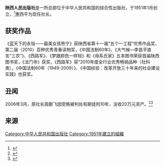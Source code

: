 '''陕西人民出版社'''是一所总部位于中华人民共和国的综合性出版社，于1951年1月创立，<ref>{{Cite news|url=http://news.cntv.cn/20110118/103923.shtml|title=陕西人民出版社迎来60华诞|last=|first=|date=|work=中国网络电视台|publisher=西安日报|accessdate=|archive-date=2019-08-14|archive-url=https://web.archive.org/web/20190814084245/http://news.cntv.cn/20110118/103923.shtml|dead-url=no}}</ref>惠西平为现任社长。

== 获奖作品 ==
《蓝天下的永恒——最美女孩熊宁》获陕西省第十一届“五个一工程”优秀作品奖、第二届（2010）百种优秀青春读物奖，《中国法制60年》、《大气候—李昌平直言“三农”》、《西路军》、《梦跟颜色一样轻》和《母系氏家》五本图书荣获首届陕西图书奖，《法门寺》获奖，《西路军》获“2010年度全行业优秀畅销品种（社科类），《中国法制60年（1949-2009）》、《中国经验：改革开放三十年来的社会建设实践》也获奖。

== 丑闻 ==
2006年3月，原社长周鹏飞因受贿被判处有期徒刑10年，没收20万元资产。<ref>{{cite news|url=http://news.sina.com.cn/s/2006-03-08/07568388637s.shtml|title=原陕西人民出版社社长受贿被判刑１０年|date=2006-03-08|work=新浪|publisher=合肥报业网-江淮晨报|author1=杨一苗|accessdate=2017-03-11|archive-date=2019-08-14|archive-url=https://web.archive.org/web/20190814084246/http://news.sina.com.cn/s/2006-03-08/07568388637s.shtml|dead-url=no}}</ref><ref>{{Cite news|url=http://news.xinhuanet.com/legal/2006-03/07/content_4270556.htm|title=陕西人民出版社原社长周鹏飞受贿被判10年徒刑|work=新华网|accessdate=2006-03-07|deadurl=yes|archiveurl=https://web.archive.org/web/20060429074208/http://news.xinhuanet.com/legal/2006-03/07/content_4270556.htm|archivedate=2006-04-29}}</ref>

== 来源 ==
<references />{{人民出版社}}

[[Category:中华人民共和国出版社|Category:中华人民共和国出版社]]
[[Category:1951年建立的組織|Category:1951年建立的組織]]